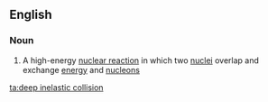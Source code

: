 ==English==

===Noun===
{{en-noun|sg=[[deep]] [[inelastic]] [[collision]]}}

#{{physics}} A high-energy [[nuclear reaction]] in which two [[nucleus|nuclei]] overlap and exchange [[energy]] and [[nucleon]]s

[[ta:deep inelastic collision]]